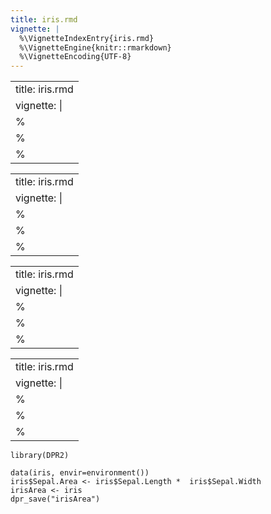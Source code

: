 ```yaml
---
title: iris.rmd
vignette: |
  %\VignetteIndexEntry{iris.rmd}
  %\VignetteEngine{knitr::rmarkdown}
  %\VignetteEncoding{UTF-8}
---
```

---
title: iris.rmd
vignette: |
  %\VignetteIndexEntry{iris.rmd}
  %\VignetteEngine{knitr::rmarkdown}
  %\VignetteEncoding{UTF-8}
---
---
title: iris.rmd
vignette: |
  %\VignetteIndexEntry{iris.rmd}
  %\VignetteEngine{knitr::rmarkdown}
  %\VignetteEncoding{UTF-8}
---
---
title: iris.rmd
vignette: |
  %\VignetteIndexEntry{iris.rmd}
  %\VignetteEngine{knitr::rmarkdown}
  %\VignetteEncoding{UTF-8}
---
---
title: iris.rmd
vignette: |
  %\VignetteIndexEntry{iris.rmd}
  %\VignetteEngine{knitr::rmarkdown}
  %\VignetteEncoding{UTF-8}
---
    library(DPR2)

    data(iris, envir=environment())
    iris$Sepal.Area <- iris$Sepal.Length *  iris$Sepal.Width
    irisArea <- iris
    dpr_save("irisArea")
